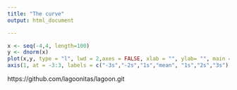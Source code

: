```yaml
---
title: "The curve"
output: html_document

---
```


```r
x <- seq(-4,4, length=100)
y <- dnorm(x)
plot(x,y, type = "l", lwd = 2,axes = FALSE, xlab = "", ylab= "", main = "The normal curve")
axis(1, at = -3:3, labels = c("-3s","-2s","1s","mean", "1s","2s","3s"))
```


https://github.com/lagoonitas/lagoon.git